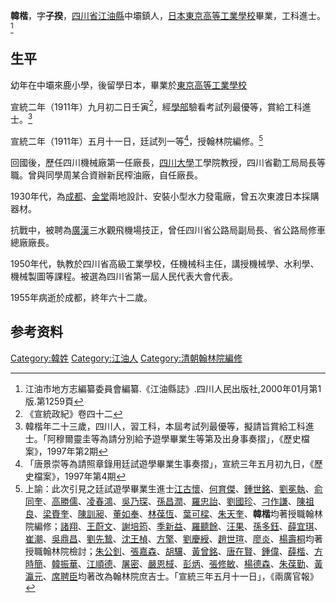 '''韓楷'''{{BD|1893年||1955年||catIdx=Z朱}}，字'''子揆'''，[[四川省|四川省]][[江油縣|江油縣]]中壩鎮人，[[日本|日本]][[東京高等工業學校|東京高等工業學校]]畢業，工科進士。<ref>江油市地方志編纂委員會編纂.《江油縣誌》.四川人民出版社,2000年01月第1版.第1259頁</ref>

== 生平 ==
幼年在中壩來鹿小學，後留學日本，畢業於[[東京高等工業學校|東京高等工業學校]]

宣統二年（1911年）九月初二日壬寅<ref>《宣統政紀》卷四十二</ref>，經[[學部|學部]]驗看考試列最優等，賞給工科進士。<ref>韓楷年二十三歲，四川人，習工科，本屆考試列最優等，擬請旨賞給工科進士。「阿穆爾靈圭等為請分別給予遊學畢業生等第及出身事奏摺」，《歷史檔案》，1997年第2期</ref>

宣統二年（1911年）五月十一日，廷試列一等<ref>「唐景崇等為請照章錄用廷試遊學畢業生事奏摺」，宣統三年五月初九日，《歷史檔案》，1997年第4期</ref>，授翰林院編修。<ref>上諭：此次引見之廷試遊學畢業生進士[[江古懷|江古懷]]、[[何育傑|何育傑]]、[[鍾世銘|鍾世銘]]、[[劉冕執|劉冕執]]、[[俞同奎|俞同奎]]、[[高勝儒|高勝儒]]、[[凌春鴻|凌春鴻]]、[[吳乃琛|吳乃琛]]、[[孫昌潤|孫昌潤]]、[[羅忠詒|羅忠詒]]、[[劉國珍|劉國珍]]、[[刁作謙|刁作謙]]、[[陳祖良|陳祖良]]、[[梁賚奎|梁賚奎]]、[[陳訓昶|陳訓昶]]、[[董如奉|董如奉]]、[[林葆恆|林葆恆]]、[[葉可樑|葉可樑]]、[[朱天奎|朱天奎]]、'''韓楷'''均著授職翰林院編修；[[諸翔|諸翔]]、[[王蔚文|王蔚文]]、[[謝培筠|謝培筠]]、[[季新益|季新益]]、[[羅聽餘|羅聽餘]]、[[汪果|汪果]]、[[孫多鈺|孫多鈺]]、[[薛宜琪|薛宜琪]]、[[崔潮|崔潮]]、[[吳鼎昌|吳鼎昌]]、[[劉先鷙|劉先鷙]]、[[沈王楨|沈王楨]]、[[方擎|方擎]]、[[劉慶綬|劉慶綬]]、[[趙世瑄|趙世瑄]]、[[廖炎|廖炎]]、[[楊壽桐|楊壽桐]]均著授職翰林院檢討；[[朱公釗|朱公釗]]、[[張嘉森|張嘉森]]、[[胡驤|胡驤]]、[[黃曾銘|黃曾銘]]、[[唐在賢|唐在賢]]、[[鍾偉|鍾偉]]、[[薛楷|薛楷]]、[[方時簡|方時簡]]、[[韓振華|韓振華]]、[[江順德|江順德]]、[[屠密|屠密]]、[[嚴恩棫|嚴恩棫]]、[[彭炳|彭炳]]、[[張修敏|張修敏]]、[[楊德森|楊德森]]、[[朱葆勤|朱葆勤]]、[[黃瀛元|黃瀛元]]、[[席聘臣|席聘臣]]均著改為翰林院庶吉士。「宣統三年五月十一日」，《兩廣官報》</ref>

回國後，歷任四川機械廠第一任廠長，[[四川大學|四川大學]]工學院教授，四川省勸工局局長等職。曾與同學周某合資辦新民榨油廠，自任廠長。

1930年代，為[[成都|成都]]、[[金堂|金堂]]兩地設計、安裝小型水力發電廠，曾五次東渡日本採購器材。

抗戰中，被聘為[[廣漢|廣漢]]三水觀飛機場技正，曾任四川省公路局副局長、省公路局修車總廠廠長。

1950年代，執教於四川省高級工業學校，任機械科主任，講授機械學、水利學、機械製圖等課程。被選為四川省第一屆人民代表大會代表。

1955年病逝於成都，終年六十二歲。

== 参考资料 ==
{{reflist}}

{{宣統二年游學畢業進士}}

{{Authority control}}

{{DEFAULTSORT:H韓}}
[[Category:韓姓|Category:韓姓]]
[[Category:江油人|Category:江油人]]
[[Category:清朝翰林院編修|Category:清朝翰林院編修]]


{{中國人物小作品}}